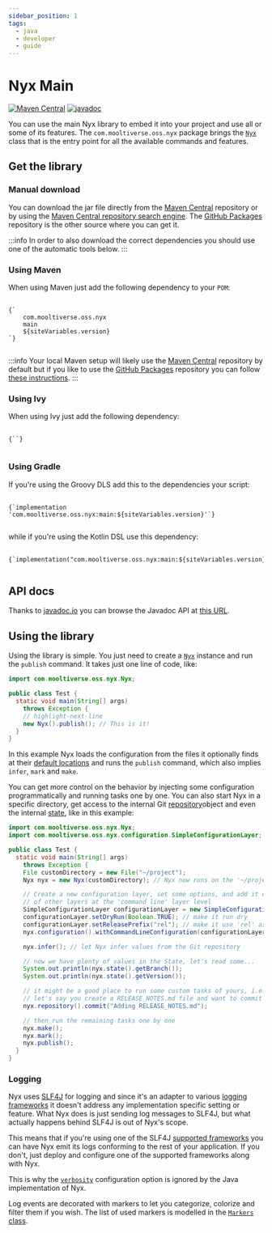 ```yaml
---
sidebar_position: 1
tags:
  - java
  - developer
  - guide
---
```



# Nyx Main

[![Maven Central](https://img.shields.io/maven-central/v/com.mooltiverse.oss.nyx/main.svg?label=Maven%20Central)](https://search.maven.org/search?q=g:%22com.mooltiverse.oss.nyx%22%20AND%20a:%22main%22) [![javadoc](https://javadoc.io/badge2/com.mooltiverse.oss.nyx/main/javadoc.svg)](https://javadoc.io/doc/com.mooltiverse.oss.nyx/main)

You can use the main Nyx library to embed it into your project and use all or some of its features. The `com.mooltiverse.oss.nyx` package brings the [`Nyx`](https://javadoc.io/doc/com.mooltiverse.oss.nyx/main/latest/com/mooltiverse/oss/nyx/Nyx.html) class that is the entry point for all the available commands and features.

## Get the library

### Manual download

You can download the jar file directly from the [Maven Central](https://repo.maven.apache.org/maven2/com/mooltiverse/oss/nyx/main/) repository or by using the [Maven Central repository search engine](https://search.maven.org/artifact/com.mooltiverse.oss.nyx/main). The [GitHub Packages](https://github.com/orgs/mooltiverse/packages) repository is the other source where you can get it.

:::info
In order to also download the correct dependencies you should use one of the automatic tools below.
:::

### Using Maven

When using Maven just add the following dependency to your `POM`:

<pre>
  <code>
{`<dependency>
    <groupId>com.mooltiverse.oss.nyx</groupId>
    <artifactId>main</artifactId>
    <version>${siteVariables.version}</version>
</dependency>`}
  </code>
</pre>

:::info
Your local Maven setup will likely use the [Maven Central](https://repo.maven.apache.org/maven2/com/mooltiverse/oss/nyx/main/) repository by default but if you like to use the [GitHub Packages](https://github.com/orgs/mooltiverse/packages) repository you can follow [these instructions](https://help.github.com/en/packages/using-github-packages-with-your-projects-ecosystem/configuring-apache-maven-for-use-with-github-packages).
:::

### Using Ivy

When using Ivy just add the following dependency:

<pre>
  <code>
{`<dependency org="com.mooltiverse.oss.nyx" name="main" rev="${siteVariables.version}" />`}
  </code>
</pre>

### Using Gradle

If you're using the Groovy DLS add this to the dependencies your script:

<pre>
  <code>
{`implementation 'com.mooltiverse.oss.nyx:main:${siteVariables.version}'`}
  </code>
</pre>

while if you're using the Kotlin DSL use this dependency:

<pre>
  <code>
{`implementation("com.mooltiverse.oss.nyx:main:${siteVariables.version}")`}
  </code>
</pre>

## API docs

Thanks to [javadoc.io](https://javadoc.io/) you can browse the Javadoc API at [this URL](https://javadoc.io/doc/com.mooltiverse.oss.nyx/main).

## Using the library

Using the library is simple. You just need to create a [`Nyx`](https://javadoc.io/doc/com.mooltiverse.oss.nyx/main/latest/com/mooltiverse/oss/nyx/Nyx.html) instance and run the `publish` command. It takes just one line of code, like:

```java
import com.mooltiverse.oss.nyx.Nyx;

public class Test {
  static void main(String[] args)
    throws Exception {
    // highlight-next-line
    new Nyx().publish(); // This is it!
  }
}
```

In this example Nyx loads the configuration from the files it optionally finds at their [default locations](../../user/introduction/configuration-methods.mdx#evaluation-order) and runs the `publish` command, which also implies `infer`, `mark` and `make`.

You can get more control on the behavior by injecting some configuration programmatically and running tasks one by one. You can also start Nyx in a specific directory, get access to the internal Git [repository](https://javadoc.io/doc/com.mooltiverse.oss.nyx/main/latest/com/mooltiverse/oss/nyx/git/Repository.html)object and even the internal [state](https://javadoc.io/doc/com.mooltiverse.oss.nyx/main/latest/com/mooltiverse/oss/nyx/state/State.html), like in this example:

```java
import com.mooltiverse.oss.nyx.Nyx;
import com.mooltiverse.oss.nyx.configuration.SimpleConfigurationLayer;

public class Test {
  static void main(String[] args)
    throws Exception {
    File customDirectory = new File("~/project"); 
    Nyx nyx = new Nyx(customDirectory); // Nyx now runs on the '~/project' directory

    // Create a new configuration layer, set some options, and add it on top
    // of other layers at the 'command line' layer level
    SimpleConfigurationLayer configurationLayer = new SimpleConfigurationLayer();
    configurationLayer.setDryRun​(Boolean.TRUE); // make it run dry
    configurationLayer.setReleasePrefix​("rel"); // make it use 'rel' as the prefix for generated versions
    nyx.configuration().withCommandLineConfiguration(configurationLayer); // inject the configuration

    nyx.infer(); // let Nyx infer values from the Git repository

    // now we have plenty of values in the State, let's read some...
    System.out.println(nyx.state().getBranch());
    System.out.println(nyx.state().getVersion());

    // it might be a good place to run some custom tasks of yours, i.e. using the Git Repository
    // let's say you create a RELEASE_NOTES.md file and want to commit it
    nyx.repository().commit​("Adding RELEASE_NOTES.md");

    // then run the remaining tasks one by one
    nyx.make();
    nyx.mark();
    nyx.publish();
  }
}
```

### Logging

Nyx uses [SLF4J](http://www.slf4j.org/) for logging and since it's an adapter to various [logging frameworks](http://www.slf4j.org/manual.html#swapping) it doesn't address any implementation specific setting or feature. What Nyx does is just sending log messages to SLF4J, but what actually happens behind SLF4J is out of Nyx's scope.

This means that if you're using one of the SLF4J [supported frameworks](http://www.slf4j.org/manual.html#swapping) you can have Nyx emit its logs conforming to the rest of your application. If you don't, just deploy and configure one of the supported frameworks along with Nyx.

This is why the [`verbosity`](../../user/configuration-reference/global-options.mdx#verbosity) configuration option is ignored by the Java implementation of Nyx.

Log events are decorated with markers to let you categorize, colorize and filter them if you wish. The list of used markers is modelled in the [`Markers` class](https://javadoc.io/doc/com.mooltiverse.oss.nyx/main/latest/com/mooltiverse/oss/nyx/log/Markers.html).
